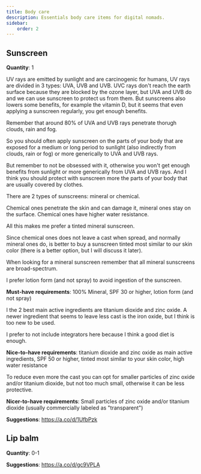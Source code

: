```yaml
---
title: Body care
description: Essentials body care items for digital nomads.
sidebar:
    order: 2
---
```



## Sunscreen

**Quantity**: 1

UV rays are emitted by sunlight and are carcinogenic for humans, UV rays are divided in 3 types: UVA, UVB and UVB.
UVC rays don't reach the earth surface because they are blocked by the ozone layer, but UVA and UVB do and we can use sunscreen to protect us from them.
But sunscreens also lowers some benefits,
for example the vitamin D,
but it seems that even applying a sunscreen regularly, you get enough benefits.

Remember that around 80% of UVA and UVB rays penetrate thorugh clouds, rain and fog.

So you should often apply sunscreen on the parts of your body that are exposed for a medium or long period to sunlight (also indirectly from clouds, rain or fog) or more generically to UVA and UVB rays.

But remember to not be obsessed with it, otherwise you won't get enough benefits from sunlight or more generically from UVA and UVB rays.
And I think you should protect with sunscreen more the parts of your body that are usually covered by clothes.

There are 2 types of sunscreens: mineral or chemical.

Chemical ones penetrate the skin and can damage it, mineral ones stay on the surface.
Chemical ones have higher water resistance.

All this makes me prefer a tinted mineral sunscreen.

Since chemical ones does not leave a cast when spread, and normally mineral ones do,
is better to buy a sunscreen tinted most similar to our skin color (there is a better option, but I will discuss it later).

When looking for a mineral sunscreen remember that all mineral sunscreens are broad-spectrum.

I prefer lotion form (and not spray) to avoid ingestion of the sunscreen.

**Must-have requirements**: 100% Mineral, SPF 30 or higher, lotion form (and not spray)

I the 2 best main active ingredients are titanium dioxide and zinc oxide.
A newer ingredient that seems to leave less cast is the iron oxide, but I think is too new to be used.

I prefer to not include integrators here because I think a good diet is enough.

**Nice-to-have requirements**: titanium dioxide and zinc oxide as main active ingredients, SPF 50 or higher, tinted most similar to your skin color, high water resistance

To reduce even more the cast you can opt for smaller particles of zinc oxide and/or titanium dioxide, but not too much small, otherwise it can be less protective.


**Nicer-to-have requirements**: Small particles of zinc oxide and/or titanium dioxide (usually commercially labeled as "transparent")

**Suggestions**: https://a.co/d/1UfbPzk

## Lip balm

**Quantity**: 0-1

**Suggestions**: https://a.co/d/gc9VPLA